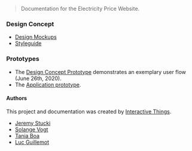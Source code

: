 > Documentation for the Electricity Price Website.

<ImageSpecimen src="./docs/hero.jpg" plain />

### Design Concept

- [Design Mockups](/mockups)
- [Styleguide](/colors)

### Prototypes

- The [Design Concept Prototype](./docs/prototype/index.html) demonstrates an exemplary user flow (June 26th, 2020).
- The [Application prototype](./).

#### Authors

This project and documentation was created by [Interactive Things](https://www.interactivethings.com).

- [Jeremy Stucki](jeremy@interactivethings.com)
- [Solange Vogt](solange@interactivethings.com)
- [Tania Boa](tania@interactivethings.com)
- [Luc Guillemot](luc@interactivethings.com)
